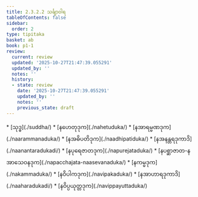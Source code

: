```yaml
---
title: 2.3.2.2 သင်္ချာဝါရ
tableOfContents: false
sidebar:
  order: 2
type: tipitaka
basket: ab
book: p1-1
review:
  current: review
  updated: '2025-10-27T21:47:39.055291'
  updated_by: ''
  notes: ''
  history:
  - state: review
    date: '2025-10-27T21:47:39.055291'
    updated_by: ''
    notes: ''
    previous_state: draft
---
```



<ReviewStatus review={frontmatter.review} showDetails={true} />

<HypothesisAnnotation frontmatter={frontmatter} />

<DynamicBreadcrumb />



<TableOfContents book="p1-1" section="2.3.2.2">
* [သုဒ္ဓ](./suddha/)
* [နဟေတုဒုက](./nahetuduka/)
* [နအာရမ္မဏဒုက](./naarammanaduka/)
* [နအဓိပတိဒုက](./naadhipatiduka/)
* [နအနန္တရဒုကာဒိ](./naanantaradukadi/)
* [နပုရေဇာတဒုက](./napurejataduka/)
* [နပစ္ဆာဇာတ-နအာသေဝနဒုက](./napacchajata-naasevanaduka/)
* [နကမ္မဒုက](./nakammaduka/)
* [နဝိပါကဒုက](./navipakaduka/)
* [နအာဟာရဒုကာဒိ](./naaharadukadi/)
* [နဝိပ္ပယုတ္တဒုက](./navippayuttaduka/)
</TableOfContents>